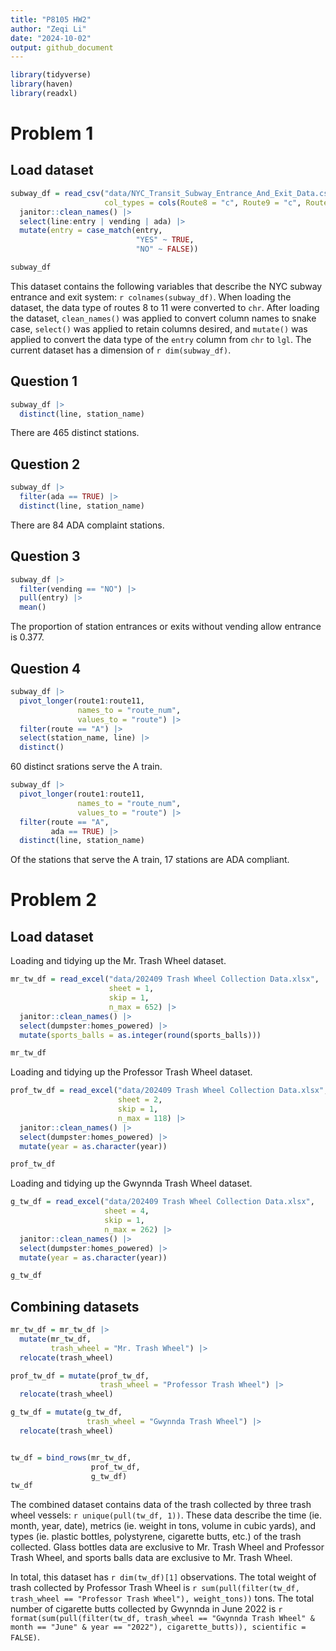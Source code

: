 ```yaml
---
title: "P8105 HW2"
author: "Zeqi Li"
date: "2024-10-02"
output: github_document
---
```


```r
library(tidyverse)
library(haven)
library(readxl)
```

# Problem 1

## Load dataset

```r
subway_df = read_csv("data/NYC_Transit_Subway_Entrance_And_Exit_Data.csv",
                     col_types = cols(Route8 = "c", Route9 = "c", Route10 = "c", Route11 = "c")) |>
  janitor::clean_names() |> 
  select(line:entry | vending | ada) |> 
  mutate(entry = case_match(entry, 
                            "YES" ~ TRUE,
                            "NO" ~ FALSE))

subway_df
```
This dataset contains the following variables that describe the NYC subway 
entrance and exit system: `r colnames(subway_df)`. When loading the dataset, 
the data type of routes 8 to 11 were converted to `chr`. After loading the 
dataset, `clean_names()` was applied to convert column names to snake case, 
`select()` was applied to retain columns desired, and `mutate()` was applied to 
convert the data type of the `entry` column from `chr` to `lgl`. The current 
dataset has a dimension of `r dim(subway_df)`. 

## Question 1
```r
subway_df |> 
  distinct(line, station_name)
```
There are 465 distinct stations.

## Question 2
```r
subway_df |> 
  filter(ada == TRUE) |> 
  distinct(line, station_name)
```
There are 84 ADA complaint stations.

## Question 3
```r
subway_df |> 
  filter(vending == "NO") |> 
  pull(entry) |> 
  mean()
```
The proportion of station entrances or exits without vending allow entrance is 
0.377.

## Question 4
```r
subway_df |> 
  pivot_longer(route1:route11,
               names_to = "route_num",
               values_to = "route") |> 
  filter(route == "A") |> 
  select(station_name, line) |> 
  distinct()
```
60 distinct srations serve the A train.

```r
subway_df |> 
  pivot_longer(route1:route11,
               names_to = "route_num",
               values_to = "route") |> 
  filter(route == "A", 
         ada == TRUE) |> 
  distinct(line, station_name)
```
Of the stations that serve the A train, 17 stations are ADA compliant.

# Problem 2

## Load dataset
Loading and tidying up the Mr. Trash Wheel dataset.
```r
mr_tw_df = read_excel("data/202409 Trash Wheel Collection Data.xlsx",
                      sheet = 1,
                      skip = 1,
                      n_max = 652) |> 
  janitor::clean_names() |> 
  select(dumpster:homes_powered) |> 
  mutate(sports_balls = as.integer(round(sports_balls)))

mr_tw_df
```

Loading and tidying up the Professor Trash Wheel dataset.
```r
prof_tw_df = read_excel("data/202409 Trash Wheel Collection Data.xlsx",
                        sheet = 2,
                        skip = 1,
                        n_max = 118) |> 
  janitor::clean_names() |> 
  select(dumpster:homes_powered) |> 
  mutate(year = as.character(year))

prof_tw_df
```

Loading and tidying up the Gwynnda Trash Wheel dataset.
```r
g_tw_df = read_excel("data/202409 Trash Wheel Collection Data.xlsx",
                     sheet = 4,
                     skip = 1,
                     n_max = 262) |> 
  janitor::clean_names() |> 
  select(dumpster:homes_powered) |> 
  mutate(year = as.character(year))

g_tw_df
```
## Combining datasets
```r
mr_tw_df = mr_tw_df |> 
  mutate(mr_tw_df, 
         trash_wheel = "Mr. Trash Wheel") |> 
  relocate(trash_wheel)

prof_tw_df = mutate(prof_tw_df, 
                    trash_wheel = "Professor Trash Wheel") |> 
  relocate(trash_wheel)

g_tw_df = mutate(g_tw_df, 
                 trash_wheel = "Gwynnda Trash Wheel") |> 
  relocate(trash_wheel)


tw_df = bind_rows(mr_tw_df,
                  prof_tw_df,
                  g_tw_df)
tw_df
```

The combined dataset contains data of the trash collected by three trash wheel 
vessels: `r unique(pull(tw_df, 1))`. These data describe the time (ie. month, 
year, date), metrics (ie. weight in tons, volume in cubic yards), and types (ie. 
plastic bottles, polystyrene, cigarette butts, etc.) of the trash collected. 
Glass bottles data are exclusive to Mr. Trash Wheel and Professor Trash Wheel, 
and sports balls data are exclusive to Mr. Trash Wheel. 

In total, this dataset has `r dim(tw_df)[1]` observations. The total weight of 
trash collected by Professor Trash Wheel is 
`r sum(pull(filter(tw_df, trash_wheel == "Professor Trash Wheel"), weight_tons))`
 tons. The total number of cigarette butts collected by Gwynnda in June 2022 is 
`r format(sum(pull(filter(tw_df, trash_wheel == "Gwynnda Trash Wheel" & month == "June" & year == "2022"), cigarette_butts)), scientific = FALSE)`.
